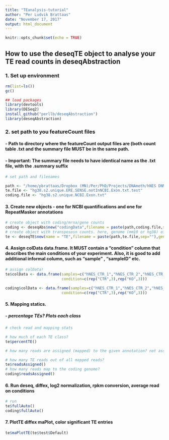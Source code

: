 ```yaml
---
title: "TEanalysis-tutorial"
author: "Per Ludvik Brattaas"
date: "November 17, 2017"
output: html_document
---
```


```r
knitr::opts_chunk$set(echo = TRUE)
```

## How to use the deseqTE object to analyse your TE read counts in deseqAbstraction

### 1. Set up environment

```r
rm(list=ls())
gc()

## load packages
library(devtools)
library(DESeq2)
install_github("perllb/deseqAbstraction")
library(deseqAbstraction)
```

### 2. set path to you featureCount files 
#### - Path to directory where the featureCount output files are (both count table .txt and the summary file MUST be in the same path. 
#### - Important: The summary file needs to have identical name as the .txt file, with the .summary suffix

```r
# set path and filenames

path <- "/home/pbrattaas/Dropbox (MN)/Per/PhD/Projects/DNAmeth/hNES DNMT1 KO/RNAseq/PairedParam/Quant/"
te.file <- "hg38.s2.unique.ERE.SENSE.notInNCBI.Exon.txt.test"
coding.file <- "hg38.s2.unique.NCBI.Exon.txt"
```

#### 3. Create new objects - one for NCBI quantifications and one for RepeatMasker annotations

```r
# create object with coding/mrna/gene counts
coding <- deseqAbs$new("codingData",filename = paste(path,coding.file,sep = ""))
# create object with transpososn counts. here, genome (mm10 or hg38) of your analysis has to be defined! more genomes might be added soon
te <- deseqTE$new(name = "TE",filename = paste(path,te.file,sep=""),genome = "hg38")
```

#### 4. Assign colData data.frame. It MUST contain a "condition" column that describes the main conditions of your experiment. Also, it is good to add additional informal column, such as "sample" , "sampleID" etc. 

```r
# assign colData!
te$colData <- data.frame(samples=c("hNES_CTR_1","hNES_CTR_2","hNES_CTR_3","hNES_KO_1","hNES_KO_2","hNES_KO_3"),
                         condition=c(rep("CTR",3),rep("KO",3)))

coding$colData <- data.frame(samples=c("hNES_CTR_1","hNES_CTR_2","hNES_CTR_3","hNES_KO_1","hNES_KO_2","hNES_KO_3"),
                         condition=c(rep("CTR",3),rep("KO",3)))
```

#### 5. Mapping statics.
##### - percentage TEs? Plots each class
```r
# check read and mapping stats

# how much of each TE class?
te$percentTE()

# how many reads are assigned (mapped) to the given annotation? not assigned = all reads mapping to the genome, but not overlapping the given annotation

# how many TE reads out of all mapped reads?
te$readsAssigned()
# how many reads map to the coding genome?
coding$readsAssigned()
```

#### 6. Run deseq, diffex, log2 normalization, rpkm conversion, average read on conditions
```r
# run 
te$fullAuto()
coding$fullAuto()
```

#### 7. PlotTE diffex maPlot, color significant TE entries
```r
te$maPlotTE(te$test$Default)

```

